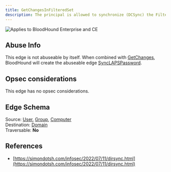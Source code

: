 ```yaml
---
title: GetChangesInFilteredSet
description: The principal is allowed to synchronize (DCSync) the Filtered Attribute Set (FAS), which are the attributes not replicated to RODCs.
---
```


<img noZoom src="/assets/enterprise-AND-community-edition-pill-tag.svg" alt="Applies to BloodHound Enterprise and CE"/>

## Abuse Info

This edge is not abuseable by itself. When combined with [GetChanges](/resources/edges/get-changes), BloodHound will create the abuseable edge [SyncLAPSPassword](/resources/edges/sync-laps-password).

## Opsec considerations

This edge has no opsec considerations.

## Edge Schema

Source: [User](/resources/nodes/user), [Group](/resources/nodes/group), [Computer](/resources/nodes/computer)   
Destination: [Domain](/resources/nodes/domain)  
Traversable: **No**  

## References

* [https://simondotsh.com/infosec/2022/07/11/dirsync.html](https://simondotsh.com/infosec/2022/07/11/dirsync.html)

